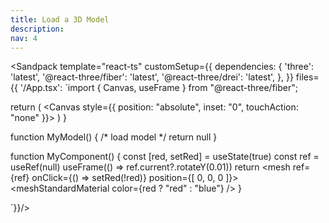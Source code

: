 ```yaml
---
title: Load a 3D Model
description: 
nav: 4
---
```



<Sandpack
  template="react-ts"
  customSetup={{
    dependencies: {
      'three': 'latest',
      '@react-three/fiber': 'latest',
      '@react-three/drei': 'latest',
    },
  }}
  files={{
    '/App.tsx': `import { Canvas, useFrame } from "@react-three/fiber";

  return (
    <Canvas style={{ position: "absolute", inset: "0", touchAction: "none" }}>
      <MyComponent />
      <MyModel />
    </Canvas>
  )
}

function MyModel() {
    /* load model */
    return null
}

function MyComponent() {
    const [red, setRed] = useState(true)
    const ref = useRef<Mesh>(null)
    useFrame(() => ref.current?.rotateY(0.01)) 
    return <mesh ref={ref} onClick={() => setRed(!red)} position={[ 0, 0, 0 ]}>
        <boxGeometry/>
        <meshStandardMaterial color={red ? "red" : "blue"} />
    </mesh>
}

`}}/>